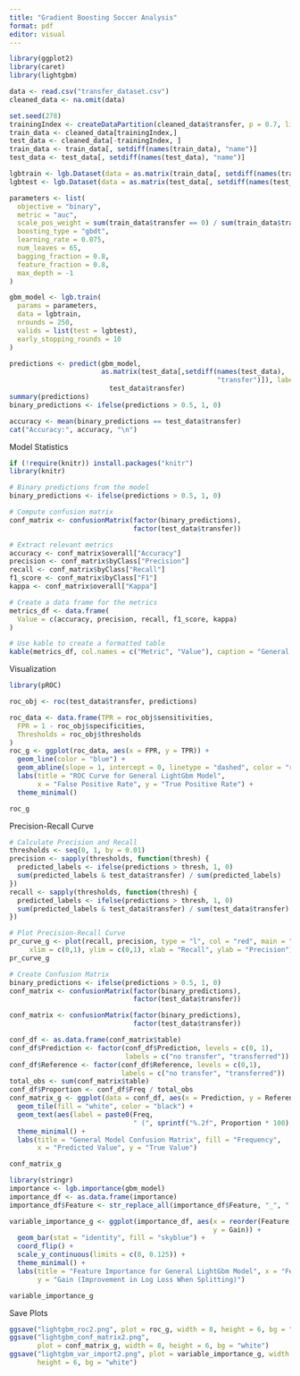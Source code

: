```yaml
---
title: "Gradient Boosting Soccer Analysis"
format: pdf
editor: visual
---
```


```r
library(ggplot2)
library(caret)
library(lightgbm)
```

```r
data <- read.csv("transfer_dataset.csv")
cleaned_data <- na.omit(data)

```

```r
set.seed(278)
trainingIndex <- createDataPartition(cleaned_data$transfer, p = 0.7, list = FALSE)
train_data <- cleaned_data[trainingIndex,]
test_data <- cleaned_data[-trainingIndex, ]
train_data <- train_data[, setdiff(names(train_data), "name")]
test_data <- test_data[, setdiff(names(test_data), "name")]
```

```r
lgbtrain <- lgb.Dataset(data = as.matrix(train_data[, setdiff(names(train_data), "transfer")]), label = train_data$transfer)
lgbtest <- lgb.Dataset(data = as.matrix(test_data[, setdiff(names(test_data), "transfer")]), label = test_data$transfer)
```

```r
parameters <- list(
  objective = "binary",
  metric = "auc",
  scale_pos_weight = sum(train_data$transfer == 0) / sum(train_data$transfer == 1),
  boosting_type = "gbdt",
  learning_rate = 0.075,
  num_leaves = 65,
  bagging_fraction = 0.8,
  feature_fraction = 0.8,
  max_depth = -1
)
```

```r
gbm_model <- lgb.train(
  params = parameters,
  data = lgbtrain,
  nrounds = 250,
  valids = list(test = lgbtest),
  early_stopping_rounds = 10
)

```

```r
predictions <- predict(gbm_model,
                       as.matrix(test_data[,setdiff(names(test_data),
                                                    "transfer")]), label =
                         test_data$transfer)
summary(predictions)
binary_predictions <- ifelse(predictions > 0.5, 1, 0)

accuracy <- mean(binary_predictions == test_data$transfer)
cat("Accuracy:", accuracy, "\n")
```

Model Statistics

```r
if (!require(knitr)) install.packages("knitr")
library(knitr)

# Binary predictions from the model
binary_predictions <- ifelse(predictions > 0.5, 1, 0)

# Compute confusion matrix
conf_matrix <- confusionMatrix(factor(binary_predictions),
                               factor(test_data$transfer))

# Extract relevant metrics
accuracy <- conf_matrix$overall["Accuracy"]
precision <- conf_matrix$byClass["Precision"]
recall <- conf_matrix$byClass["Recall"]
f1_score <- conf_matrix$byClass["F1"]
kappa <- conf_matrix$overall["Kappa"]

# Create a data frame for the metrics
metrics_df <- data.frame(
  Value = c(accuracy, precision, recall, f1_score, kappa)
)

# Use kable to create a formatted table
kable(metrics_df, col.names = c("Metric", "Value"), caption = "General Model Evaluation Metrics")
```

Visualization

```r
library(pROC)
```

```r
roc_obj <- roc(test_data$transfer, predictions)

roc_data <- data.frame(TPR = roc_obj$sensitivities,
  FPR = 1 - roc_obj$specificities,
  Thresholds = roc_obj$thresholds
)
roc_g <- ggplot(roc_data, aes(x = FPR, y = TPR)) +
  geom_line(color = "blue") + 
  geom_abline(slope = 1, intercept = 0, linetype = "dashed", color = "red") +
  labs(title = "ROC Curve for General LightGbm Model",
       x = "False Positive Rate", y = "True Positive Rate") +
  theme_minimal()

roc_g

```

Precision-Recall Curve

```r
# Calculate Precision and Recall
thresholds <- seq(0, 1, by = 0.01)
precision <- sapply(thresholds, function(thresh) {
  predicted_labels <- ifelse(predictions > thresh, 1, 0)
  sum(predicted_labels & test_data$transfer) / sum(predicted_labels)
})
recall <- sapply(thresholds, function(thresh) {
  predicted_labels <- ifelse(predictions > thresh, 1, 0)
  sum(predicted_labels & test_data$transfer) / sum(test_data$transfer)
})

# Plot Precision-Recall Curve
pr_curve_g <- plot(recall, precision, type = "l", col = "red", main = "Precision-Recall Curve",
     xlim = c(0,1), ylim = c(0,1), xlab = "Recall", ylab = "Precision")
pr_curve_g
```

```r

# Create Confusion Matrix
binary_predictions <- ifelse(predictions > 0.5, 1, 0)
conf_matrix <- confusionMatrix(factor(binary_predictions),
                               factor(test_data$transfer))

conf_matrix <- confusionMatrix(factor(binary_predictions),
                               factor(test_data$transfer))

conf_df <- as.data.frame(conf_matrix$table)
conf_df$Prediction <- factor(conf_df$Prediction, levels = c(0, 1),
                             labels = c("no transfer", "transferred"))
conf_df$Reference <- factor(conf_df$Reference, levels = c(0,1),
                            labels = c("no transfer", "transferred"))
total_obs <- sum(conf_matrix$table)
conf_df$Proportion <- conf_df$Freq / total_obs
conf_matrix_g <- ggplot(data = conf_df, aes(x = Prediction, y = Reference)) +
  geom_tile(fill = "white", color = "black") +
  geom_text(aes(label = paste0(Freq,
                               " (", sprintf("%.2f", Proportion * 100), "%)")), size = 5) +
  theme_minimal() +
  labs(title = "General Model Confusion Matrix", fill = "Frequency",
       x = "Predicted Value", y = "True Value")

conf_matrix_g
```

```r
library(stringr)
importance <- lgb.importance(gbm_model)
importance_df <- as.data.frame(importance)
importance_df$Feature <- str_replace_all(importance_df$Feature, "_", " ")

variable_importance_g <- ggplot(importance_df, aes(x = reorder(Feature, Gain),
                                                   y = Gain)) +
  geom_bar(stat = "identity", fill = "skyblue") +
  coord_flip() +
  scale_y_continuous(limits = c(0, 0.125)) +
  theme_minimal() +
  labs(title = "Feature Importance for General LightGbm Model", x = "Feature",
       y = "Gain (Improvement in Log Loss When Splitting)")

variable_importance_g
```

Save Plots

```r
ggsave("lightgbm_roc2.png", plot = roc_g, width = 8, height = 6, bg = "white")
ggsave("lightgbm_conf_matrix2.png",
       plot = conf_matrix_g, width = 8, height = 6, bg = "white")
ggsave("lightgbm_var_import2.png", plot = variable_importance_g, width = 8, 
       height = 6, bg = "white")
```
